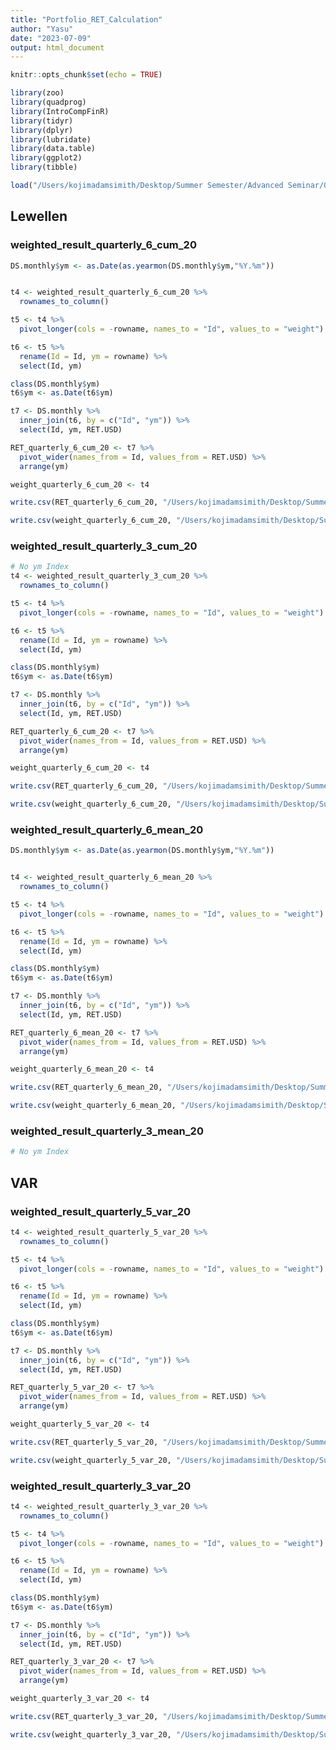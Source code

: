 ```yaml
---
title: "Portfolio_RET_Calculation"
author: "Yasu"
date: "2023-07-09"
output: html_document
---
```


```r
knitr::opts_chunk$set(echo = TRUE)
```

```r
library(zoo)
library(quadprog)
library(IntroCompFinR)
library(tidyr)
library(dplyr)
library(lubridate)
library(data.table)
library(ggplot2)
library(tibble)
```
```r
load("/Users/kojimadamsimith/Desktop/Summer Semester/Advanced Seminar/GBR/Original_Dataset/GBR_DS_monthly.RData")
```

## Lewellen
### weighted_result_quarterly_6_cum_20
```r
DS.monthly$ym <- as.Date(as.yearmon(DS.monthly$ym,"%Y.%m"))


t4 <- weighted_result_quarterly_6_cum_20 %>% 
  rownames_to_column()

t5 <- t4 %>% 
  pivot_longer(cols = -rowname, names_to = "Id", values_to = "weight")

t6 <- t5 %>% 
  rename(Id = Id, ym = rowname) %>% 
  select(Id, ym)

class(DS.monthly$ym)
t6$ym <- as.Date(t6$ym)

t7 <- DS.monthly %>%
  inner_join(t6, by = c("Id", "ym")) %>% 
  select(Id, ym, RET.USD)

RET_quarterly_6_cum_20 <- t7 %>% 
  pivot_wider(names_from = Id, values_from = RET.USD) %>% 
  arrange(ym)

weight_quarterly_6_cum_20 <- t4

write.csv(RET_quarterly_6_cum_20, "/Users/kojimadamsimith/Desktop/Summer Semester/Advanced Seminar/GBR/SS23_Empirical-Asset-Pricing/Weighting/portfolio_return/RET_quarterly_6_cum_20.csv")

write.csv(weight_quarterly_6_cum_20, "/Users/kojimadamsimith/Desktop/Summer Semester/Advanced Seminar/GBR/SS23_Empirical-Asset-Pricing/Weighting/portfolio_return/weight_quarterly_6_cum_20.csv")
```

### weighted_result_quarterly_3_cum_20
```r
# No ym Index
t4 <- weighted_result_quarterly_3_cum_20 %>% 
  rownames_to_column()

t5 <- t4 %>% 
  pivot_longer(cols = -rowname, names_to = "Id", values_to = "weight")

t6 <- t5 %>% 
  rename(Id = Id, ym = rowname) %>% 
  select(Id, ym)

class(DS.monthly$ym)
t6$ym <- as.Date(t6$ym)

t7 <- DS.monthly %>%
  inner_join(t6, by = c("Id", "ym")) %>% 
  select(Id, ym, RET.USD)

RET_quarterly_6_cum_20 <- t7 %>% 
  pivot_wider(names_from = Id, values_from = RET.USD) %>% 
  arrange(ym)

weight_quarterly_6_cum_20 <- t4

write.csv(RET_quarterly_6_cum_20, "/Users/kojimadamsimith/Desktop/Summer Semester/Advanced Seminar/GBR/SS23_Empirical-Asset-Pricing/Weighting/portfolio_return/RET_quarterly_6_cum_20.csv")

write.csv(weight_quarterly_6_cum_20, "/Users/kojimadamsimith/Desktop/Summer Semester/Advanced Seminar/GBR/SS23_Empirical-Asset-Pricing/Weighting/portfolio_return/weight_quarterly_6_cum_20.csv")
```


### weighted_result_quarterly_6_mean_20
```r
DS.monthly$ym <- as.Date(as.yearmon(DS.monthly$ym,"%Y.%m"))


t4 <- weighted_result_quarterly_6_mean_20 %>% 
  rownames_to_column()

t5 <- t4 %>% 
  pivot_longer(cols = -rowname, names_to = "Id", values_to = "weight")

t6 <- t5 %>% 
  rename(Id = Id, ym = rowname) %>% 
  select(Id, ym)

class(DS.monthly$ym)
t6$ym <- as.Date(t6$ym)

t7 <- DS.monthly %>%
  inner_join(t6, by = c("Id", "ym")) %>% 
  select(Id, ym, RET.USD)

RET_quarterly_6_mean_20 <- t7 %>% 
  pivot_wider(names_from = Id, values_from = RET.USD) %>% 
  arrange(ym)

weight_quarterly_6_mean_20 <- t4

write.csv(RET_quarterly_6_mean_20, "/Users/kojimadamsimith/Desktop/Summer Semester/Advanced Seminar/GBR/SS23_Empirical-Asset-Pricing/Weighting/portfolio_return/RET_quarterly_6_mean_20.csv")

write.csv(weight_quarterly_6_mean_20, "/Users/kojimadamsimith/Desktop/Summer Semester/Advanced Seminar/GBR/SS23_Empirical-Asset-Pricing/Weighting/portfolio_return/weight_quarterly_6_mean_20.csv")
```


### weighted_result_quarterly_3_mean_20
```r
# No ym Index
```



## VAR
### weighted_result_quarterly_5_var_20
```r
t4 <- weighted_result_quarterly_5_var_20 %>% 
  rownames_to_column()

t5 <- t4 %>% 
  pivot_longer(cols = -rowname, names_to = "Id", values_to = "weight")

t6 <- t5 %>% 
  rename(Id = Id, ym = rowname) %>% 
  select(Id, ym)

class(DS.monthly$ym)
t6$ym <- as.Date(t6$ym)

t7 <- DS.monthly %>%
  inner_join(t6, by = c("Id", "ym")) %>% 
  select(Id, ym, RET.USD)

RET_quarterly_5_var_20 <- t7 %>% 
  pivot_wider(names_from = Id, values_from = RET.USD) %>% 
  arrange(ym)

weight_quarterly_5_var_20 <- t4

write.csv(RET_quarterly_5_var_20, "/Users/kojimadamsimith/Desktop/Summer Semester/Advanced Seminar/GBR/SS23_Empirical-Asset-Pricing/Weighting/portfolio_return/RET_quarterly_5_var_20.csv")

write.csv(weight_quarterly_5_var_20, "/Users/kojimadamsimith/Desktop/Summer Semester/Advanced Seminar/GBR/SS23_Empirical-Asset-Pricing/Weighting/portfolio_return/weight_quarterly_5_var_20.csv")
```


### weighted_result_quarterly_3_var_20
```r
t4 <- weighted_result_quarterly_3_var_20 %>% 
  rownames_to_column()

t5 <- t4 %>% 
  pivot_longer(cols = -rowname, names_to = "Id", values_to = "weight")

t6 <- t5 %>% 
  rename(Id = Id, ym = rowname) %>% 
  select(Id, ym)

class(DS.monthly$ym)
t6$ym <- as.Date(t6$ym)

t7 <- DS.monthly %>%
  inner_join(t6, by = c("Id", "ym")) %>% 
  select(Id, ym, RET.USD)

RET_quarterly_3_var_20 <- t7 %>% 
  pivot_wider(names_from = Id, values_from = RET.USD) %>% 
  arrange(ym)

weight_quarterly_3_var_20 <- t4

write.csv(RET_quarterly_3_var_20, "/Users/kojimadamsimith/Desktop/Summer Semester/Advanced Seminar/GBR/SS23_Empirical-Asset-Pricing/Weighting/portfolio_return/RET_quarterly_3_var_20.csv")

write.csv(weight_quarterly_3_var_20, "/Users/kojimadamsimith/Desktop/Summer Semester/Advanced Seminar/GBR/SS23_Empirical-Asset-Pricing/Weighting/portfolio_return/weight_quarterly_3_var_20.csv")
```


